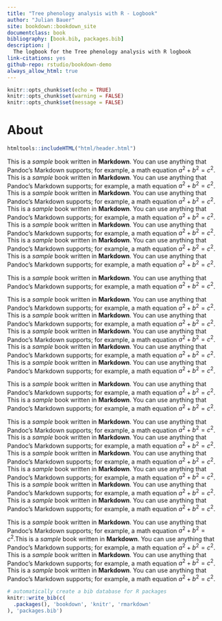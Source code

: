 ```yaml
--- 
title: "Tree phenology analysis with R - Logbook"
author: "Julian Bauer"
site: bookdown::bookdown_site
documentclass: book
bibliography: [book.bib, packages.bib]
description: |
  The logbook for the Tree phenology analysis with R logbook
link-citations: yes
github-repo: rstudio/bookdown-demo
always_allow_html: true
---
```



```r
knitr::opts_chunk$set(echo = TRUE)
knitr::opts_chunk$set(warning = FALSE)
knitr::opts_chunk$set(message = FALSE)
```

# About
```r
htmltools::includeHTML("html/header.html")
```
This is a _sample_ book written in **Markdown**. You can use anything that Pandoc's Markdown supports; for example, a math equation $a^2 + b^2 = c^2$.
This is a _sample_ book written in **Markdown**. You can use anything that Pandoc's Markdown supports; for example, a math equation $a^2 + b^2 = c^2$.
This is a _sample_ book written in **Markdown**. You can use anything that Pandoc's Markdown supports; for example, a math equation $a^2 + b^2 = c^2$.
This is a _sample_ book written in **Markdown**. You can use anything that Pandoc's Markdown supports; for example, a math equation $a^2 + b^2 = c^2$.
This is a _sample_ book written in **Markdown**. You can use anything that Pandoc's Markdown supports; for example, a math equation $a^2 + b^2 = c^2$.
This is a _sample_ book written in **Markdown**. You can use anything that Pandoc's Markdown supports; for example, a math equation $a^2 + b^2 = c^2$.
This is a _sample_ book written in **Markdown**. You can use anything that Pandoc's Markdown supports; for example, a math equation $a^2 + b^2 = c^2$.



This is a _sample_ book written in **Markdown**. You can use anything that Pandoc's Markdown supports; for example, a math equation $a^2 + b^2 = c^2$.

This is a _sample_ book written in **Markdown**. You can use anything that Pandoc's Markdown supports; for example, a math equation $a^2 + b^2 = c^2$.
This is a _sample_ book written in **Markdown**. You can use anything that Pandoc's Markdown supports; for example, a math equation $a^2 + b^2 = c^2$.
This is a _sample_ book written in **Markdown**. You can use anything that Pandoc's Markdown supports; for example, a math equation $a^2 + b^2 = c^2$.
This is a _sample_ book written in **Markdown**. You can use anything that Pandoc's Markdown supports; for example, a math equation $a^2 + b^2 = c^2$.
This is a _sample_ book written in **Markdown**. You can use anything that Pandoc's Markdown supports; for example, a math equation $a^2 + b^2 = c^2$.

This is a _sample_ book written in **Markdown**. You can use anything that Pandoc's Markdown supports; for example, a math equation $a^2 + b^2 = c^2$.
This is a _sample_ book written in **Markdown**. You can use anything that Pandoc's Markdown supports; for example, a math equation $a^2 + b^2 = c^2$.

This is a _sample_ book written in **Markdown**. You can use anything that Pandoc's Markdown supports; for example, a math equation $a^2 + b^2 = c^2$.
This is a _sample_ book written in **Markdown**. You can use anything that Pandoc's Markdown supports; for example, a math equation $a^2 + b^2 = c^2$.
This is a _sample_ book written in **Markdown**. You can use anything that Pandoc's Markdown supports; for example, a math equation $a^2 + b^2 = c^2$.
This is a _sample_ book written in **Markdown**. You can use anything that Pandoc's Markdown supports; for example, a math equation $a^2 + b^2 = c^2$.
This is a _sample_ book written in **Markdown**. You can use anything that Pandoc's Markdown supports; for example, a math equation $a^2 + b^2 = c^2$.
This is a _sample_ book written in **Markdown**. You can use anything that Pandoc's Markdown supports; for example, a math equation $a^2 + b^2 = c^2$.

This is a _sample_ book written in **Markdown**. You can use anything that Pandoc's Markdown supports; for example, a math equation $a^2 + b^2 = c^2$.This is a _sample_ book written in **Markdown**. You can use anything that Pandoc's Markdown supports; for example, a math equation $a^2 + b^2 = c^2$.
This is a _sample_ book written in **Markdown**. You can use anything that Pandoc's Markdown supports; for example, a math equation $a^2 + b^2 = c^2$.
This is a _sample_ book written in **Markdown**. You can use anything that Pandoc's Markdown supports; for example, a math equation $a^2 + b^2 = c^2$.

```r
# automatically create a bib database for R packages
knitr::write_bib(c(
  .packages(), 'bookdown', 'knitr', 'rmarkdown'
), 'packages.bib')
```
